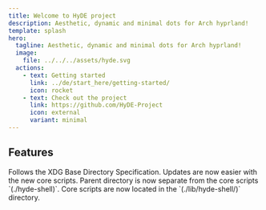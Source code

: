 ```yaml
---
title: Welcome to HyDE project
description: Aesthetic, dynamic and minimal dots for Arch hyprland!
template: splash
hero:
  tagline: Aesthetic, dynamic and minimal dots for Arch hyprland!
  image:
    file: ../../../assets/hyde.svg
  actions:
    - text: Getting started
      link: ../de/start_here/getting-started/
      icon: rocket
    - text: Check out the project
      link: https://github.com/HyDE-Project
      icon: external
      variant: minimal
---
```



## Features

<CardGrid stagger>
  <Card title="XDG Compliance" icon="seti:vala">
    Follows the XDG Base Directory Specification.
  </Card>
  <Card title="Easier core updates" icon="add-document">
    Updates are now easier with the new core scripts.
  </Card>
  <Card title="Separate parent directory" icon="seti:folder">
    Parent directory is now separate from the core scripts `(./hyde-shell)`.
  </Card>
  <Card title="New core scripts location" icon="seti:powershell">
    Core scripts are now located in the `(./lib/hyde-shell/)` directory.
  </Card>
</CardGrid>
